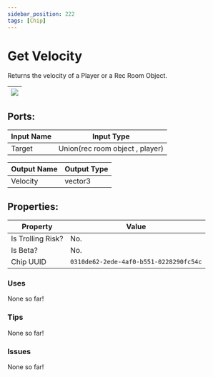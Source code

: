 ```yaml
---
sidebar_position: 222
tags: [Chip]
---
```


# Get Velocity


Returns the velocity of a Player or a Rec Room Object.

| ![](https://images-ext-2.discordapp.net/external/MPmIaQzlEPmgGWlgi-WxBBXt0Bjv_zWPkg1y1f_sy3s/https/www.recroomcircuits.com/image/circuit/absolute-value?width=206&height=108) |
|-----|

## Ports:

| Input Name | Input Type |
|-----------|-----------|
| Target | Union(rec room object , player) |

| Output Name | Output Type |
|-----------|-----------|
| Velocity | vector3 |

## Properties:

| Property  | Value |
|-------------------|-----------|
| Is Trolling Risk? | No. |
| Is Beta? | No. |
| Chip UUID | `0310de62-2ede-4af0-b551-0228290fc54c` |

### Uses

None so far!

### Tips

None so far!

### Issues

None so far!